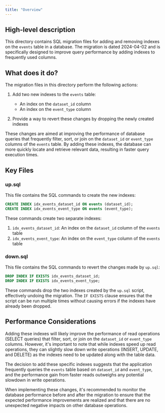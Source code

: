 ```yaml
---
title: "Overview"
---
```


## High-level description
This directory contains SQL migration files for adding and removing indexes on the `events` table in a database. The migration is dated 2024-04-02 and is specifically designed to improve query performance by adding indexes to frequently used columns.

## What does it do?
The migration files in this directory perform the following actions:

1. Add two new indexes to the `events` table:
   - An index on the `dataset_id` column
   - An index on the `event_type` column

2. Provide a way to revert these changes by dropping the newly created indexes

These changes are aimed at improving the performance of database queries that frequently filter, sort, or join on the `dataset_id` or `event_type` columns of the `events` table. By adding these indexes, the database can more quickly locate and retrieve relevant data, resulting in faster query execution times.

## Key Files

### up.sql
This file contains the SQL commands to create the new indexes:

```sql
CREATE INDEX idx_events_dataset_id ON events (dataset_id);
CREATE INDEX idx_events_event_type ON events (event_type);
```

These commands create two separate indexes:
1. `idx_events_dataset_id`: An index on the `dataset_id` column of the `events` table
2. `idx_events_event_type`: An index on the `event_type` column of the `events` table

### down.sql
This file contains the SQL commands to revert the changes made by `up.sql`:

```sql
DROP INDEX IF EXISTS idx_events_dataset_id;
DROP INDEX IF EXISTS idx_events_event_type;
```

These commands drop the two indexes created by the `up.sql` script, effectively undoing the migration. The `IF EXISTS` clause ensures that the script can be run multiple times without causing errors if the indexes have already been dropped.

## Performance Considerations
Adding these indexes will likely improve the performance of read operations (SELECT queries) that filter, sort, or join on the `dataset_id` or `event_type` columns. However, it's important to note that while indexes speed up read operations, they can slightly slow down write operations (INSERT, UPDATE, and DELETE) as the indexes need to be updated along with the table data.

The decision to add these specific indexes suggests that the application frequently queries the `events` table based on `dataset_id` and `event_type`, and the performance gain from faster reads outweighs any potential slowdown in write operations.

When implementing these changes, it's recommended to monitor the database performance before and after the migration to ensure that the expected performance improvements are realized and that there are no unexpected negative impacts on other database operations.